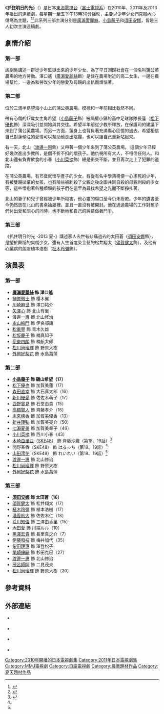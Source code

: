 {{Infobox television
| show_name            = 抓住明日的光<br>{{lang|ja|明日の光をつかめ}}
| image                = <!-- include ALT text per [[WP:ALT|WP:ALT]] guideline -->
| caption              = 
| show_name_2          = 
| genre                = [[日本電視劇|日本電視劇]]、愛情劇
| format               = 半小時連續劇
| creator              = 
| developer            = 西本淳一
| writer               = 清水有生
| director             = 阿部雄一（[[5年D組|5年D組]]）<br>[[植田尚|植田尚]]、大塚徹（MMJ）
| creative_director    = 
| presenter            = 
| starring             = 第一部：[[廣瀨愛麗絲|廣瀨愛麗絲]]<br>第二部：[[小島藤子|小島藤子]]<br>第三部：[[須田安娜|須田安娜]]
| judges               = 
| voices               = 
| narrated             = 
| theme_music_composer = 
| opentheme            = [[JYONGRI|JYONGRI]]「[[Without_You_(JYONGRI歌曲)|Without You]]」（第一季）<br>真崎ゆか「Change Myself」（第二季）
| endtheme             = 
| composer             = 
| country              = {{JPN}}
| language             = 日語
| num_seasons          = 3
| num_episodes         = 135
| list_episodes        = 
| executive_producer   = 
| producer             = 市野直親、布施等
| editor               = 
| location             = 
| cinematography       = 
| camera               = 
| runtime              = 28-30分鐘（含廣告）
| company              = 
| distributor          = 
| channel              = [[東海電視台|東海電視台]]
| picture_format       = 
| audio_format         = 
| first_run            = 
| first_aired          = 2010年7月5日
| last_aired           = 2013年8月30日
| preceded_by          = 
| followed_by          = 
| related              = 
| website              = https://web.archive.org/web/20110521010533/http://www.tokai-tv.com/asunohikari/
| website_title        = 《抓住明日的光》官方網站
| production_website   = 
}}
《'''抓住明日的光'''》（{{lang-ja|明日の光をつかめ}}）是日本[[東海電視台|東海電視台]]（[[富士電視網|富士電視系]]）在2010年、2011年及2013年播出的連續劇，每星期一至五下午13時30分播映，主要以少年少女們克服內心傷痛為主題，<ref>{{cite web |url=http://www.allcinema.net/prog/show_c.php?num_c=340166 |title=明日の光をつかめ (2010) |accessdate=2014年4月9日 |work=Allcinema.net |publisher=Stingray |archive-date=2016年3月4日 |archive-url=https://web.archive.org/web/20160304223223/http://www.allcinema.net/prog/show_c.php?num_c=340166 |dead-url=no }}</ref><ref>{{cite web |url=http://www.allcinema.net/prog/show_c.php?num_c=340190 |title=明日の光をつかめ２ (2011) |accessdate=2014年4月9日 |work=Allcinema.net |publisher=Stingray |archive-date=2016年3月4日 |archive-url=https://web.archive.org/web/20160304202346/http://www.allcinema.net/prog/show_c.php?num_c=340190 |dead-url=no }}</ref>此系列三部主演分別是[[廣瀨愛麗絲|廣瀨愛麗絲]]、[[小島藤子|小島藤子]]和[[須田安娜|須田安娜]]，皆是三人初次主演連續劇。

==劇情介紹==
===第一部===
該劇集講述一群從少年監獄出來的少年少女、為了早日回歸社會在一個名叫蒲公英農場的地方勞動。澤口遙（[[廣瀨愛麗絲|廣瀨愛麗絲]]飾）是住在農場附近的高二女生，一邊在農場幫忙，一邊為和勞改少年的戀愛及母親的出軌而煩惱著。

===第二部===
位於三浦半島望海小山上的蒲公英農場，模樣和一年前相比截然不同。 

帶有心傷的17歲女主角希望（[[小島藤子|小島藤子]]飾）被隔壁小鎮的高中足球隊隊長蓮（[[松下優也|松下優也]]飾）深深吸引並開始與其交往。希望半年前從少教所釋放，在保護司的建議下來到了蒲公英農場。而另一方面，蓮身上也背負著充滿傷心回憶的過去。希望相信自己對蓮傾注的愛情可以幫助他走出陰霾，也可以讓自己重新站起來。 

有一天，北山（[[渡邊一惠|渡邊一惠]]飾）又帶著一個少年來到了蒲公英農場。 這個少年已經好幾次進出少教所，是個不折不扣的壞孩子。他仇視所有大人，不相信任何人。和北山還有負責飲食的小春（[[小川菜摘|小川菜摘]]飾）總是衝突不斷，並且再次走上了犯罪的道路。 

在蒲公英農場，有15歲就懷孕產子的少女，有從有名中學落榜便一心求死的少年，有被雙親拋棄的女孩，也有險些被刺殺了父親之後企圖共同自殺的母親刺殺的少女等，這些懷抱著各種煩惱的孩子們在這里為尋找希望之光而不斷掙扎著。 

北山的妻子和兒子曾經被少年所殺害，他心靈的傷口至今仍未痊癒。少年的遺書至今仍然放在北山的書桌抽屜裡。並且一直沒有被開封。他在通過農場的工作對孩子們付出愛和關心的同時，也不斷地和自己的糾葛做著鬥爭。

===第三部===
《抓住明日的光 -2013 夏-》講述家人去世有悲痛過去的太田蒼（[[須田安娜|須田安娜]]飾），是擅於舞蹈的爽朗少女，還有人生首度染金髮的松井翔太（[[須賀健太|須賀健太]]飾），及他有心臟病的朋友植本浩樹（[[柾木玲彌|柾木玲彌]]飾）。

==演員表==
===第一部===
*'''[[廣瀨愛麗絲|廣瀨愛麗絲]] 飾 澤口遙'''
*[[榊原徹士|榊原徹士]] 飾 櫻木翼
*[[川崎麻世|川崎麻世]] 飾 澤口祐介
*[[矢澤心|矢澤心]] 飾 北山有里
*[[渡邊一惠|渡邊一惠]] 飾 北山修治
*[[永山絢鬥|永山絢鬥]] 飾 伊良部讓
*[[松重豐|松重豐]] 飾 青木久雄
*[[松坂慶子|松坂慶子]] 飾 楠真知子
*[[伊東四朗|伊東四朗]] 飾 楠航太郎
*[[松川尚瑠輝|松川尚瑠輝]] 飾 野原大樹
*[[外岡好梨花|外岡好梨花]] 飾 水島菖蒲

===第二部===
*'''[[小島藤子|小島藤子]] 飾 磯山希望（17）''' 
*[[松下優也|松下優也]] 飾 加賀美蓮（17）
*[[森田直幸|森田直幸]] 飾 大石真太郎（16）
*[[新川優愛|新川優愛]] 飾 佐佐木萌子（17）
*[[西野實見|西野實見]] 飾 石堂由貴（15）
*[[高橋賢人|高橋賢人]] 飾 齊藤孝介（16）
*[[未來穂香|未來穂香]] 飾 加賀美優香（13）
*[[新井康弘|新井康弘]] 飾 加賀美亮介（50）
*[[七瀨夏美|七瀨夏美]] 飾 加賀美章子（46）
*[[小川菜摘|小川菜摘]] 飾 西川小春（43）
*[[木崎由里亞|木崎由里亞]]（[[SKE48|SKE48]]） 飾 齊藤沙織（第18、19話）<ref name=tokyohive>{{cite web|url= http://www.tokyohive.com/2011/07/three-ske48-members-form-fictional-idol-trio-for-daytime-drama/|title= Three SKE48 members form fictional idol trio for daytime drama|author= HPriest|date= 2011年7月12日|accessdate= 2014年4月9日|work= Tokyohive|language= en|archive-date= 2011年9月17日|archive-url= https://web.archive.org/web/20110917222339/http://www.tokyohive.com/2011/07/three-ske48-members-form-fictional-idol-trio-for-daytime-drama/|dead-url= no}}</ref>
*[[間野春香|間野春香]]（SKE48） 飾 はるっち（第18、19話）<ref name=tokyohive/>
*[[山田澪花|山田澪花]]（SKE48） 飾 れいれい（第18、19話）<ref name=tokyohive/>
*[[渡邊一惠|渡邊一惠]] 飾 北山修治
*[[松川尚瑠輝|松川尚瑠輝]] 飾 野原大樹
*[[外岡好梨花|外岡好梨花]] 飾 水島菖蒲

===第三部===
*'''[[須田安娜|須田安娜]] 飾 太田蒼（16）'''
*[[須賀健太|須賀健太]] 飾 松井翔太（17）
*[[柾木玲彌|柾木玲彌]] 飾 植本浩樹（17）
*[[淺香航大|淺香航大]] 飾 佐佐木仁（18）
*[[荒川知佳|荒川知佳]] 飾 三澤由香里（15）
*[[內田愛|內田愛]] 飾 川端ルル（10）
*[[黑澤宏貴|黑澤宏貴]] 飾 長里真之介（7）
*[[伊藤和枝|伊藤和枝]] 飾 梅井加代（35）
*[[柴田理惠|柴田理惠]] 飾 澤登松子
*[[尾崎伸嗣|尾崎伸嗣]] 飾 杉田克巳（27）
*[[渡邊一惠|渡邊一惠]] 飾 北山修治
*[[茂呂師岡|茂呂師岡]] 飾 二見茂夫
*[[松川尚瑠輝|松川尚瑠輝]] 飾 野原大樹（20）

==參考資料==
{{reflist}}

==外部連結==
* {{Official website|http://www.tokai-tv.com/asunohikari/|《抓住明日的光》第一季官方網站}} {{ja icon}}
* {{Official website|http://tokai-tv.com/asupika2/|《抓住明日的光》第二季官方網站}} {{ja icon}}
* {{Official website|http://tokai-tv.com/asupika2013/|《抓住明日的光 -2013 夏-》官方網站}} {{ja icon}}
* {{Imdb title|1669299}}
{{東海電視台製作午間劇}}
{{DEFAULTSORT:Asu no Hikari wo Tsukame}}
[[Category:2010年開播的日本電視劇集|Category:2010年開播的日本電視劇集]]
[[Category:2011年日本電視劇集|Category:2011年日本電視劇集]]
[[Category:MMJ電視劇|Category:MMJ電視劇]]
[[Category:日語電視劇|Category:日語電視劇]]
[[Category:農業題材作品|Category:農業題材作品]]
[[Category:夏天題材作品|Category:夏天題材作品]]